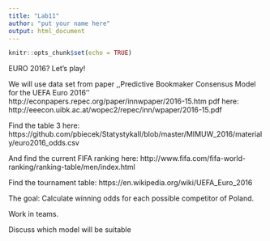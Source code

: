```yaml
---
title: "Lab11"
author: "put your name here"
output: html_document
---
```


```r
knitr::opts_chunk$set(echo = TRUE)
```

EURO 2016? 
Let's play!

We will use data set from paper ,,Predictive Bookmaker Consensus Model for the UEFA Euro 2016''
http://econpapers.repec.org/paper/innwpaper/2016-15.htm 
pdf here: http://eeecon.uibk.ac.at/wopec2/repec/inn/wpaper/2016-15.pdf

Find the table 3 here: https://github.com/pbiecek/StatystykaII/blob/master/MIMUW_2016/materialy/euro2016_odds.csv

And find the current FIFA ranking here:
http://www.fifa.com/fifa-world-ranking/ranking-table/men/index.html

Find the tournament table:
https://en.wikipedia.org/wiki/UEFA_Euro_2016

The goal:
Calculate winning odds for each possible competitor of Poland.

Work in teams.

Discuss which model will be suitable


